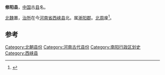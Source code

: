 '''修阳县'''，[[中国|中国]]古[[县|县]]名。

[[北魏|北魏]]置，[[治所|治所]]在今[[河南省|河南省]][[西峡县|西峡县]]北。属[[淅阳郡|淅阳郡]]。[[北周|北周]]废<ref>{{Cite book|title=中外地名大辞典 1-5册|last=段木干主编|first=|publisher=人文出版社 ,|year=1981年6月|isbn=|location=|pages=2689}}</ref>。

==参考==
{{reflist}}
[[Category:北朝县份|Category:北朝县份]]
[[Category:河南古代县份|Category:河南古代县份]]
[[Category:南阳行政区划史|Category:南阳行政区划史]]
[[Category:西峡县|Category:西峡县]]